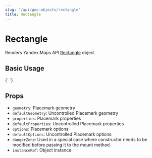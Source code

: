 ```yaml
---
slug: '/api/geo-objects/rectangle'
title: Rectangle
---
```



# Rectangle

Renders Yandex.Maps API [Rectangle][docs] object

## Basic Usage

<Canvas>
  {`
  <YMaps>
    <Map
      defaultState={{
        center: [55.674, 37.601],
        zoom: 11,
      }}
    >
      <Rectangle
        geometry={[
          [55.66, 37.6],
          [55.71, 37.69],
        ]}
        options={{
          draggable: true,
          fillColor: '#ffff0022',
          strokeColor: '#3caa3c88',
          strokeWidth: 7,
        }}
      />
    </Map>
  </YMaps>
`}
</Canvas>

## Props

- `geometry`: Placemark geometry
- `defaultGeometry`: Uncontrolled Placemark geometry
- `properties`: Placemark properties
- `defaultProperties`: Uncontrolled Placemark properties
- `options`: Placemark options
- `defaultOptions`: Uncontrolled Placemark options
- `dangerZone`: Used in a special case where constructor needs to be modified
  before passing it to the mount method
- `instanceRef`: Object instance

[docs]:
  https://tech.yandex.com/maps/doc/jsapi/2.1/ref/reference/Rectangle-docpage/
